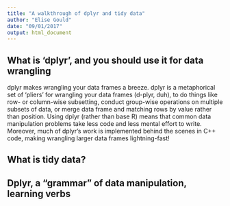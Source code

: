 ```yaml
---
title: "A walkthrough of dplyr and tidy data"
author: "Elise Gould"
date: "09/01/2017"
output: html_document
---
```


## What is 'dplyr', and you should use it for data wrangling

dplyr makes wrangling your data frames a breeze. dplyr is a metaphorical set of ‘pliers’ for wrangling your data frames (d-plyr, duh), to do things like row- or column-wise subsetting, conduct group-wise operations on multiple subsets of data, or merge data frame and matching rows by value rather than position. Using dplyr (rather than base R) means that common data manipulation problems take less code and less mental effort to write. Moreover, much of dplyr’s work is implemented behind the scenes in C++ code, making wrangling larger data frames lightning-fast! 

## What is tidy data?

## Dplyr, a "grammar" of data manipulation, learning  verbs
